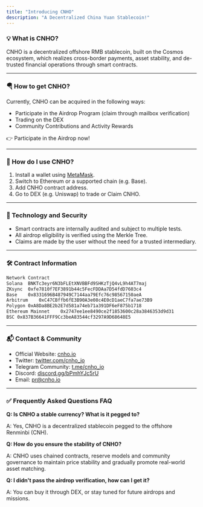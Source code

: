 ```yaml
---
title: "Introducing CNHO"
description: "A Decentralized China Yuan Stablecoin!"
---
```


### 💡 What is CNHO?

CNHO is a decentralized offshore RMB stablecoin, built on the Cosmos ecosystem, which realizes cross-border payments, asset stability, and de-trusted financial operations through smart contracts.

---

### 🪂 How to get CNHO?

Currently, CNHO can be acquired in the following ways:

- Participate in the Airdrop Program (claim through mailbox verification)
- Trading on the DEX
- Community Contributions and Activity Rewards

👉 Participate in the Airdrop now\!

---

### 🦊 How do I use CNHO?

1. Install a wallet using [MetaMask](https://metamask.io/).
2. Switch to Ethereum or a supported chain (e.g. Base).
3. Add CNHO contract address.
4. Go to DEX (e.g. Uniswap) to trade or Claim CNHO.

---

### 🔐 Technology and Security

- Smart contracts are internally audited and subject to multiple tests.
- All airdrop eligibility is verified using the Merkle Tree.
- Claims are made by the user without the need for a trusted intermediary.

---

### 🛠 Contract Information

```bash
Network	Contract
Solana	BNKTc3eyr6N3bFLEtXNVBBFd9SHKzTjQ4vL9h4AT7maj
ZKsync	0xfe7810f7EF3891b44c5FecFDDAa7D54fdD7603c4
Base	0x8331696B487949C7144aa79Efc76c98567150aeA
Arbitrum	0xC47CBffb6fE3B90A3e08c4E0cD1aeC7fa7ae73B9
Polygon	0xA8Da8BE2b2E7d581a74eb71a391DF6eF875b1718
Ethereum Mainnet	0x2747ee1ee8490ce2f1853600c28a3846353d9d31
BSC	0x837B36641FFF9Cc3beA83544cf3297A9D68648E5
```

---

### 📬 Contact & Community

- Official Website: [cnho.io](http://cnho.io)
- Twitter: [twitter.com/cnho_io](https://twitter.com/cnho_io)
- Telegram Community: [t.me/cnho_io](https://t.me/cnho_io)
- Discord: [discord.gg/bPmhYJc5rU](http://discord.gg/bPmhYJc5rU)
- Email: [pr@cnho.io](mailto:pr@cnho.io)

---

### ✅ Frequently Asked Questions FAQ

**Q: Is CNHO a stable currency? What is it pegged to?**

A: Yes, CNHO is a decentralized stablecoin pegged to the offshore Renminbi (CNH).

**Q: How do you ensure the stability of CNHO?**

A: CNHO uses chained contracts, reserve models and community governance to maintain price stability and gradually promote real-world asset matching.

**Q: I didn't pass the airdrop verification, how can I get it?**

A: You can buy it through DEX, or stay tuned for future airdrops and missions.